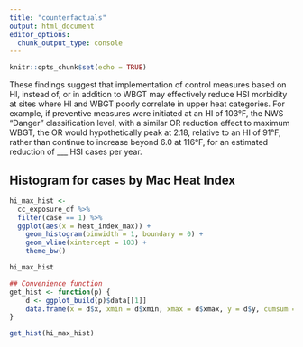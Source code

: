 ```yaml
---
title: "counterfactuals"
output: html_document
editor_options: 
  chunk_output_type: console
---
```


```r
knitr::opts_chunk$set(echo = TRUE)
```


These findings suggest that implementation of control measures based on HI, instead of, or in addition to WBGT may effectively reduce HSI morbidity at sites where HI and WBGT poorly correlate in upper heat categories. For example, if preventive measures were initiated at an HI of 103°F, the NWS “Danger” classification level, with a similar OR reduction effect to maximum WBGT, the OR would hypothetically peak at 2.18, relative to an HI of 91°F, rather than continue to increase beyond 6.0 at 116°F, for an estimated reduction of ___ HSI cases per year.   


## Histogram for cases by Mac Heat Index
```r

hi_max_hist <-
  cc_exposure_df %>% 
  filter(case == 1) %>% 
  ggplot(aes(x = heat_index_max)) +
    geom_histogram(binwidth = 1, boundary = 0) +
    geom_vline(xintercept = 103) +
    theme_bw()

hi_max_hist
```



```r

## Convenience function
get_hist <- function(p) {
    d <- ggplot_build(p)$data[[1]]
    data.frame(x = d$x, xmin = d$xmin, xmax = d$xmax, y = d$y, cumsum = cumsum(d$y))
}

get_hist(hi_max_hist)

```

